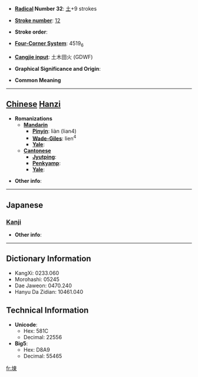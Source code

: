 * '''[[Wiktionary:Chinese radical index| Radical]] Number 32''': [[Wiktionary:Chinese radical index 土|土]]+9 strokes

* '''[[Wiktionary:Chinese total strokes index|Stroke number]]''': [[Wiktionary:Chinese total strokes index 12|12]]

* '''Stroke order''': 

* '''[[Wiktionary:Chinese four corner index|Four-Corner System]]''': 4519<sub>6</sub>

* '''[[Wiktionary:Chinese Cangjie index|Cangjie input]]''': 土木田火 (GDWF)

* '''Graphical Significance and Origin''': 

* '''Common Meaning'''

----

== [[Chinese]] [[Hanzi]] ==

* '''Romanizations'''
** '''[[Mandarin]]'''
*** '''[[Pinyin]]''': liàn (lian4)
*** '''[[Wade-Giles]]''': lien<sup>4</sup>
*** '''[[Yale]]''': 
** '''[[Cantonese]]'''
*** '''[[Jyutping]]''':
*** '''[[Penkyamp]]''': 
*** '''[[Yale]]''': 

* '''Other info''': 

----

==Japanese==
===[[Kanji]]===
{{kanji|on readings=[[れん]] (ren)
|kun readings=
}}

* '''Other info''':  

----

== Dictionary Information ==

* KangXi: 0233.060
* Morohashi: 05245
* Dae Jaweon: 0470.240
* Hanyu Da Zidian: 10461.040

== Technical Information ==

* '''Unicode''':
** Hex: 581C
** Decimal: 22556
* '''Big5''':
** Hex: D8A9
** Decimal: 55465

[[fr:堜]]